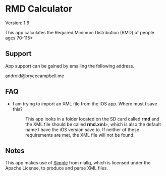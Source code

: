 =RMD Calculator=

Version: 1.6

This app calculates the Required Minimum Distribution (RMD) of people ages 70-115+

== Support ==

App support can be gained by emailing the following address.

android@brycecampbell.me

== FAQ ==

<ul>
<li>
<dl>
<dt>I am trying to import an XML file from the iOS app. Where must I save this?</dt>
<dd>This app looks in a folder located on the SD card called <strong>rmd</strong> and the XML file should be called <strong>rmd.xml</strong>>, which is also the default name I have the iOS version save to. If neither of these requirements are met, the XML file will not be found.</dd>
</dl>
</li>
</ul>

== Notes ==

This app makes use of [http://simple.sourceforge.net/ Simple] from niallg, which is licensed under the Apache License, to produce and parse XML files. 